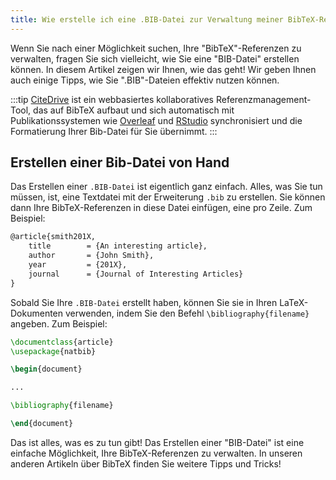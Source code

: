 ```yaml
---
title: Wie erstelle ich eine .BIB-Datei zur Verwaltung meiner BibTeX-Referenzen?
---
```


Wenn Sie nach einer Möglichkeit suchen, Ihre "BibTeX"-Referenzen zu verwalten, fragen Sie sich vielleicht, wie Sie eine "BIB-Datei" erstellen können. In diesem Artikel zeigen wir Ihnen, wie das geht! Wir geben Ihnen auch einige Tipps, wie Sie ".BIB"-Dateien effektiv nutzen können.

:::tip
[CiteDrive](https://www.citedrive.com/) ist ein webbasiertes kollaboratives Referenzmanagement-Tool, das auf BibTeX aufbaut und sich automatisch mit Publikationssystemen wie [Overleaf](https://www.overleaf.com/blog/citedrive-easy-reference-management-for-overleaf) und [RStudio](https://citedrive.medium.com/bibliography-management-in-r-markdown-with-citedrive-and-rstudio-2585699dd619) synchronisiert und die Formatierung Ihrer Bib-Datei für Sie übernimmt.
:::

## Erstellen einer Bib-Datei von Hand

Das Erstellen einer `.BIB-Datei` ist eigentlich ganz einfach. Alles, was Sie tun müssen, ist, eine Textdatei mit der Erweiterung `.bib` zu erstellen. Sie können dann Ihre BibTeX-Referenzen in diese Datei einfügen, eine pro Zeile. Zum Beispiel:


```latex
@article{smith201X,
	title        = {An interesting article},
	author       = {John Smith},
	year         = {201X},
	journal      = {Journal of Interesting Articles}
}
```

Sobald Sie Ihre `.BIB-Datei` erstellt haben, können Sie sie in Ihren LaTeX-Dokumenten verwenden, indem Sie den Befehl `\bibliography{filename}` angeben. Zum Beispiel:


```latex
\documentclass{article}
\usepackage{natbib}

\begin{document}

...

\bibliography{filename}

\end{document}
```

Das ist alles, was es zu tun gibt! Das Erstellen einer "BIB-Datei" ist eine einfache Möglichkeit, Ihre BibTeX-Referenzen zu verwalten. In unseren anderen Artikeln über BibTeX finden Sie weitere Tipps und Tricks!
